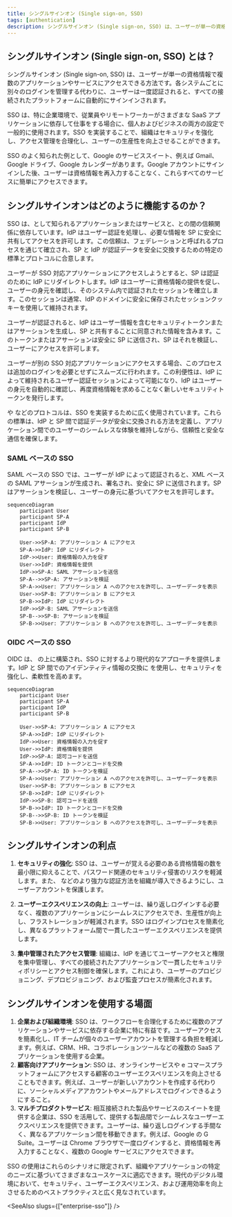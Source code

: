```yaml
---
title: シングルサインオン (Single sign-on, SSO)
tags: [authentication]
description: シングルサインオン (Single sign-on, SSO) は、ユーザーが単一の資格情報で複数のシステムにアクセスできる認証方法です。
---
```


## シングルサインオン (Single sign-on, SSO) とは？

シングルサインオン (Single sign-on, SSO) は、ユーザーが単一の資格情報で複数のアプリケーションやサービスにアクセスできる<Ref slug="authentication" />方法です。各システムごとに別々のログインを管理する代わりに、ユーザーは一度認証されると、すべての接続されたプラットフォームに自動的にサインインされます。

SSO は、特に企業環境で、従業員やリモートワーカーがさまざまな SaaS アプリケーションに依存して仕事をする場合に、個人およびビジネスの両方の設定で一般的に使用されます。SSO を実装することで、組織はセキュリティを強化し、アクセス管理を合理化し、ユーザーの生産性を向上させることができます。

SSO のよく知られた例として、Google のサービススイート、例えば Gmail、Google ドライブ、Google カレンダーがあります。Google アカウントにサインインした後、ユーザーは資格情報を再入力することなく、これらすべてのサービスに簡単にアクセスできます。

## シングルサインオンはどのように機能するのか？

SSO は、<Ref slug="service-provider" />として知られるアプリケーションまたはサービスと、<Ref slug="identity-provider" />との間の信頼関係に依存しています。IdP はユーザー認証を処理し、必要な情報を SP に安全に共有してアクセスを許可します。この信頼は、フェデレーションと呼ばれるプロセスを通じて確立され、SP と IdP が認証データを安全に交換するための特定の標準とプロトコルに合意します。

ユーザーが SSO 対応アプリケーションにアクセスしようとすると、SP は認証のために IdP にリダイレクトします。IdP はユーザーに資格情報の提供を促し、ユーザーの身元を確認し、そのシステム内で認証されたセッションを確立します。このセッションは通常、IdP のドメインに安全に保存されたセッションクッキーを使用して維持されます。

ユーザーが認証されると、IdP はユーザー情報を含むセキュリティトークンまたはアサーションを生成し、SP と共有することに同意された情報を含みます。このトークンまたはアサーションは安全に SP に送信され、SP はそれを検証し、ユーザーにアクセスを許可します。

ユーザーが別の SSO 対応アプリケーションにアクセスする場合、このプロセスは追加のログインを必要とせずにスムーズに行われます。この利便性は、IdP によって維持されるユーザー認証セッションによって可能になり、IdP はユーザーの身元を自動的に確認し、再度資格情報を求めることなく新しいセキュリティトークンを発行します。

<Ref slug="saml" /> や <Ref slug="openid-connect" /> などのプロトコルは、SSO を実装するために広く使用されています。これらの標準は、IdP と SP 間で認証データが安全に交換される方法を定義し、アプリケーション間でのユーザーのシームレスな体験を維持しながら、信頼性と安全な通信を確保します。

### SAML ベースの SSO

SAML ベースの SSO では、ユーザーが IdP によって認証されると、XML ベースの SAML アサーションが生成され、署名され、安全に SP に送信されます。SP はアサーションを検証し、ユーザーの身元に基づいてアクセスを許可します。

```mermaid
sequenceDiagram
    participant User
    participant SP-A
    participant IdP
    participant SP-B

    User->>SP-A: アプリケーション A にアクセス
    SP-A->>IdP: IdP にリダイレクト
    IdP->>User: 資格情報の入力を促す
    User->>IdP: 資格情報を提供
    IdP->>SP-A: SAML アサーションを送信
    SP-A-->>SP-A: アサーションを検証
    SP-A->>User: アプリケーション A へのアクセスを許可し、ユーザーデータを表示
    User->>SP-B: アプリケーション B にアクセス
    SP-B->>IdP: IdP にリダイレクト
    IdP->>SP-B: SAML アサーションを送信
    SP-B-->>SP-B: アサーションを検証
    SP-B->>User: アプリケーション B へのアクセスを許可し、ユーザーデータを表示
```

### OIDC ベースの SSO

OIDC は、<Ref slug="oauth-2.0" /> の上に構築され、SSO に対するより現代的なアプローチを提供します。IdP と SP 間でのアイデンティティ情報の交換に <Ref slug="jwt" /> を使用し、セキュリティを強化し、柔軟性を高めます。

```mermaid
sequenceDiagram
    participant User
    participant SP-A
    participant IdP
    participant SP-B

    User->>SP-A: アプリケーション A にアクセス
    SP-A->>IdP: IdP にリダイレクト
    IdP->>User: 資格情報の入力を促す
    User->>IdP: 資格情報を提供
    IdP->>SP-A: 認可コードを送信
    SP-A->>IdP: ID トークンとコードを交換
    SP-A-->>SP-A: ID トークンを検証
    SP-A->>User: アプリケーション A へのアクセスを許可し、ユーザーデータを表示
    User->>SP-B: アプリケーション B にアクセス
    SP-B->>IdP: IdP にリダイレクト
    IdP->>SP-B: 認可コードを送信
    SP-B->>IdP: ID トークンとコードを交換
    SP-B-->>SP-B: ID トークンを検証
    SP-B->>User: アプリケーション B へのアクセスを許可し、ユーザーデータを表示
```

## シングルサインオンの利点

1. **セキュリティの強化**: SSO は、ユーザーが覚える必要のある資格情報の数を最小限に抑えることで、パスワード関連のセキュリティ侵害のリスクを軽減します。また、<Ref slug="mfa" /> などのより強力な認証方法を組織が導入できるようにし、ユーザーアカウントを保護します。

2. **ユーザーエクスペリエンスの向上**: ユーザーは、繰り返しログインする必要なく、複数のアプリケーションにシームレスにアクセスでき、生産性が向上し、フラストレーションが軽減されます。SSO はログインプロセスを簡素化し、異なるプラットフォーム間で一貫したユーザーエクスペリエンスを提供します。

3. **集中管理されたアクセス管理**: 組織は、IdP を通じてユーザーアクセスと権限を集中管理し、すべての接続されたアプリケーションで一貫したセキュリティポリシーとアクセス制御を確保します。これにより、ユーザーのプロビジョニング、デプロビジョニング、および監査プロセスが簡素化されます。

## シングルサインオンを使用する場面

1. **企業および組織環境**: SSO は、ワークフローを合理化するために複数のアプリケーションやサービスに依存する企業に特に有益です。ユーザーアクセスを簡素化し、IT チームが個々のユーザーアカウントを管理する負担を軽減します。例えば、CRM、HR、コラボレーションツールなどの複数の SaaS アプリケーションを使用する企業。
2. **顧客向けアプリケーション**: SSO は、オンラインサービスや e コマースプラットフォームにアクセスする顧客のユーザーエクスペリエンスを向上させることもできます。例えば、ユーザーが新しいアカウントを作成する代わりに、ソーシャルメディアアカウントやメールアドレスでログインできるようにすること。
3. **マルチプロダクトサービス**: 相互接続された製品やサービスのスイートを提供する企業は、SSO を活用して、提供する製品間でシームレスなユーザーエクスペリエンスを提供できます。ユーザーは、繰り返しログインする手間なく、異なるアプリケーション間を移動できます。例えば、Google の G Suite。ユーザーは Chrome ブラウザで一度ログインすると、資格情報を再入力することなく、複数の Google サービスにアクセスできます。

SSO の使用はこれらのシナリオに限定されず、組織やアプリケーションの特定のニーズに基づいてさまざまなユースケースに適応できます。現代のデジタル環境において、セキュリティ、ユーザーエクスペリエンス、および運用効率を向上させるためのベストプラクティスと広く見なされています。

<SeeAlso slugs={["enterprise-sso"]} />